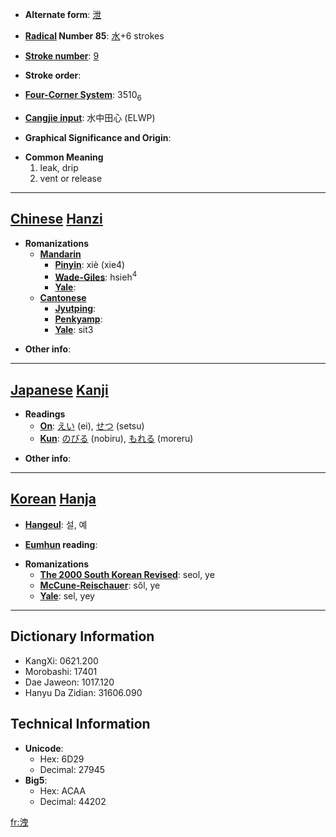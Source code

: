 * '''Alternate form''': [[泄]]

* '''[[Wiktionary:Chinese radical index| Radical]] Number 85''': [[Wiktionary:Chinese radical index 水|水]]+6 strokes

* '''[[Wiktionary:Chinese total strokes index|Stroke number]]''': [[Wiktionary:Chinese total strokes index 9|9]]

* '''Stroke order''': 

* '''[[Wiktionary:Chinese four corner index|Four-Corner System]]''': 3510<sub>6</sub>

* '''[[Wiktionary:Chinese Cangjie index|Cangjie input]]''': 水中田心 (ELWP)

* '''Graphical Significance and Origin''': 

* '''Common Meaning'''
*#leak, drip
*# vent or release


----

== [[Chinese]] [[Hanzi]] ==

* '''Romanizations'''
** '''[[Mandarin]]'''
*** '''[[Pinyin]]''': xiè (xie4)
*** '''[[Wade-Giles]]''': hsieh<sup>4</sup>
*** '''[[Yale]]''': 
** '''[[Cantonese]]'''
*** '''[[Jyutping]]''':
*** '''[[Penkyamp]]''': 
*** '''[[Yale]]''': sit3

* '''Other info''': 

----

== [[Japanese]] [[Kanji]] ==

* '''Readings'''
** '''[[On]]''': [[えい]] (ei), [[せつ]] (setsu)
** '''[[Kun]]''': [[のびる]] (nobiru), [[もれる]] (moreru)

* '''Other info''':  

----

== [[Korean]] [[Hanja]] ==

* '''[[Hangeul]]''': 설, 예

* '''[[Eumhun]] reading''': 

* '''Romanizations'''
** '''[[The 2000 South Korean Revised Romanization|The 2000 South Korean Revised]]''': seol, ye
** '''[[McCune-Reischauer]]''': sŏl, ye
** '''[[Yale]]''': sel, yey

----

== Dictionary Information ==

* KangXi: 0621.200
* Morobashi: 17401
* Dae Jaweon: 1017.120
* Hanyu Da Zidian: 31606.090

== Technical Information ==

* '''Unicode''':
** Hex: 6D29
** Decimal: 27945
* '''Big5''':
** Hex: ACAA
** Decimal: 44202

[[fr:洩]]